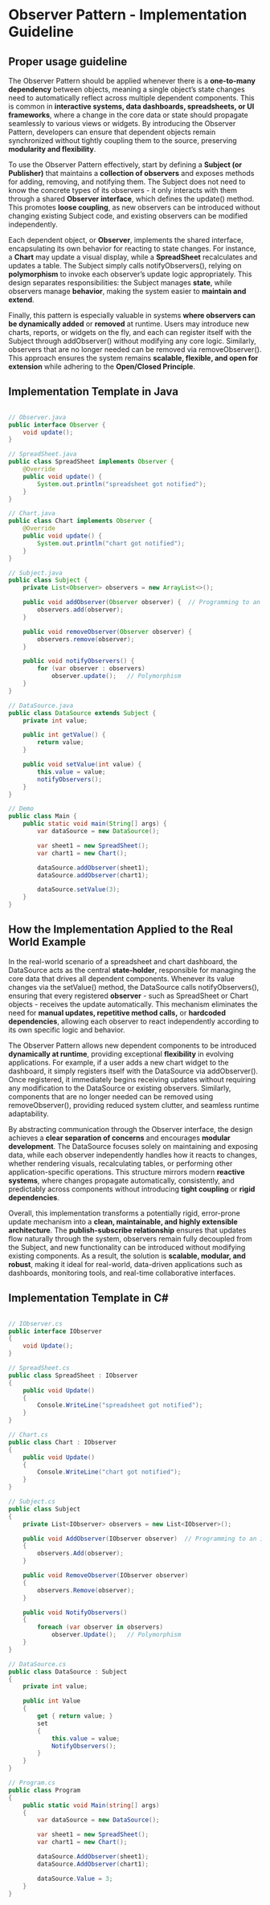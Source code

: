 

# Observer Pattern - <text>Implementation Guideline</text>
 
## <div>Proper usage guideline</div>
The Observer Pattern should be applied whenever there is a **one-to-many dependency** between objects, meaning a single object’s state changes need to automatically reflect across multiple dependent components. This is common in **interactive systems, data dashboards, spreadsheets, or UI frameworks**, where a change in the core data or state should propagate seamlessly to various views or widgets. By introducing the Observer Pattern, developers can ensure that dependent objects remain synchronized without tightly coupling them to the source, preserving **modularity and flexibility**.

To use the Observer Pattern effectively, start by defining a **Subject (or Publisher)** that maintains a **collection of observers** and exposes methods for adding, removing, and notifying them. The Subject does not need to know the concrete types of its observers - it only interacts with them through a shared **Observer interface**, which defines the <span>update()</span> method. This promotes **loose coupling**, as new observers can be introduced without changing existing Subject code, and existing observers can be modified independently.

Each dependent object, or **Observer**, implements the shared interface, encapsulating its own behavior for reacting to state changes. For instance, a **Chart** may update a visual display, while a **SpreadSheet** recalculates and updates a table. The Subject simply calls <span>notifyObservers()</span>, relying on **polymorphism** to invoke each observer’s update logic appropriately. This design separates responsibilities: the Subject manages **state**, while observers manage **behavior**, making the system easier to **maintain and extend**.

Finally, this pattern is especially valuable in systems **where observers can be dynamically added** or **removed** at runtime. Users may introduce new charts, reports, or widgets on the fly, and each can register itself with the Subject through <span>addObserver()</span> without modifying any core logic. Similarly, observers that are no longer needed can be removed via <span>removeObserver()</span>. This approach ensures the system remains **scalable, flexible, and open for extension** while adhering to the **Open/Closed Principle**.

## <div>Implementation Template in Java</div> 

```java

// Observer.java
public interface Observer {
    void update();
}

// SpreadSheet.java
public class SpreadSheet implements Observer {
    @Override
    public void update() {
        System.out.println("spreadsheet got notified");
    }
}

// Chart.java
public class Chart implements Observer {
    @Override
    public void update() {
        System.out.println("chart got notified");
    }
}

// Subject.java
public class Subject {
    private List<Observer> observers = new ArrayList<>();

    public void addObserver(Observer observer) {  // Programming to an interface
        observers.add(observer);
    }

    public void removeObserver(Observer observer) {
        observers.remove(observer);
    }

    public void notifyObservers() {
        for (var observer : observers)
            observer.update();   // Polymorphism
    }
}

// DataSource.java
public class DataSource extends Subject {
    private int value;

    public int getValue() {
        return value;
    }

    public void setValue(int value) {
        this.value = value;
        notifyObservers();
    }
}

// Demo
public class Main {
    public static void main(String[] args) {
        var dataSource = new DataSource();

        var sheet1 = new SpreadSheet();
        var chart1 = new Chart();

        dataSource.addObserver(sheet1);
        dataSource.addObserver(chart1);

        dataSource.setValue(3);
    }
}        

```

## <div>How the Implementation Applied to the Real World Example</div>

In the real-world scenario of a spreadsheet and chart dashboard, the <span>DataSource</span> acts as the central **state-holder**, responsible for managing the core data that drives all dependent components. Whenever its value changes via the <span>setValue()</span> method, the DataSource calls <span>notifyObservers()</span>, ensuring that every registered **observer** - such as <span>SpreadSheet</span> or <span>Chart</span> objects - receives the update automatically. This mechanism eliminates the need for **manual updates, repetitive method calls,** or **hardcoded dependencies**, allowing each observer to react independently according to its own specific logic and behavior.

The Observer Pattern allows new dependent components to be introduced **dynamically at runtime**, providing exceptional **flexibility** in evolving applications. For example, if a user adds a new chart widget to the dashboard, it simply registers itself with the DataSource via <span>addObserver()</span>. Once registered, it immediately begins receiving updates without requiring any modification to the DataSource or existing observers. Similarly, components that are no longer needed can be removed using <span>removeObserver()</span>, providing reduced system clutter, and seamless runtime adaptability.

By abstracting communication through the <span>Observer interface</span>, the design achieves a **clear separation of concerns** and encourages **modular development**. The DataSource focuses solely on maintaining and exposing data, while each observer independently handles how it reacts to changes, whether rendering visuals, recalculating tables, or performing other application-specific operations. This structure mirrors modern **reactive systems**, where changes propagate automatically, consistently, and predictably across components without introducing **tight coupling** or **rigid dependencies**.

Overall, this implementation transforms a potentially rigid, error-prone update mechanism into a **clean, maintainable, and highly extensible architecture**. The **publish-subscribe relationship** ensures that updates flow naturally through the system, observers remain fully decoupled from the Subject, and new functionality can be introduced without modifying existing components. As a result, the solution is **scalable, modular, and robust**, making it ideal for real-world, data-driven applications such as dashboards, monitoring tools, and real-time collaborative interfaces.


## Implementation Template in C#
``` csharp 

// IObserver.cs
public interface IObserver 
{
    void Update();
}

// SpreadSheet.cs
public class SpreadSheet : IObserver 
{
    public void Update() 
    {
        Console.WriteLine("spreadsheet got notified");
    }
}

// Chart.cs
public class Chart : IObserver 
{
    public void Update() 
    {
        Console.WriteLine("chart got notified");
    }
}

// Subject.cs
public class Subject 
{
    private List<IObserver> observers = new List<IObserver>();

    public void AddObserver(IObserver observer)  // Programming to an interface
    {
        observers.Add(observer);
    }

    public void RemoveObserver(IObserver observer) 
    {
        observers.Remove(observer);
    }

    public void NotifyObservers() 
    {
        foreach (var observer in observers)
            observer.Update();   // Polymorphism
    }
}

// DataSource.cs
public class DataSource : Subject 
{
    private int value;

    public int Value 
    {
        get { return value; }
        set 
        { 
            this.value = value;
            NotifyObservers();
        }
    }
}

// Program.cs
public class Program 
{
    public static void Main(string[] args) 
    {
        var dataSource = new DataSource();

        var sheet1 = new SpreadSheet();
        var chart1 = new Chart();

        dataSource.AddObserver(sheet1);
        dataSource.AddObserver(chart1);

        dataSource.Value = 3;
    }
}
```
